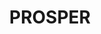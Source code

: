 ---
order: 2
title: PROSPER
description:
    "PROSPER is a digital scientific publication that connects parents to cutting-edge
    but accessible research in child health and development. The goal of the platform is to 
    help parents feel more confident and knowledgeable when it comes to making decisions about their
    child's health and well-being. As part of the backend team, I was able to implement features such as 
    user authentication, role-based permissions, and email notifications."

thumbnail: PROSPER_before.png
image: PROSPER_after.png
skills: ["Flask", "HTML/CSS", "JavaScript", "JQuery/AJAX", "PostgreSQL", "Render"]
pos: right
---